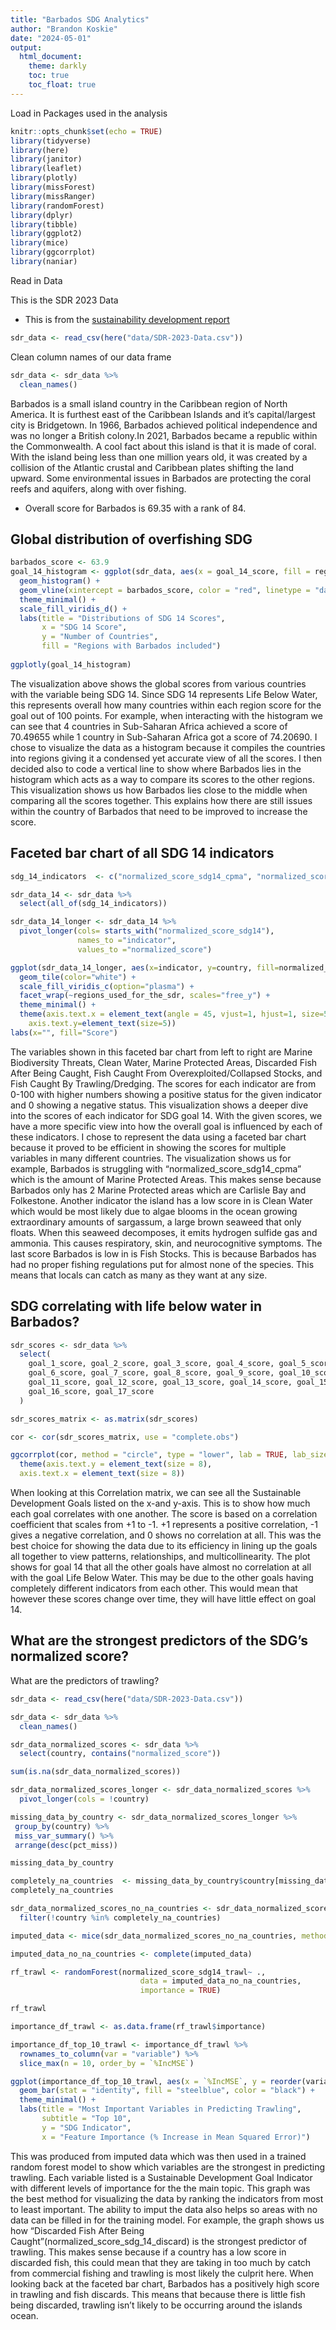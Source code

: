 ---
title: "Barbados SDG Analytics"
author: "Brandon Koskie"
date: "2024-05-01"
output: 
  html_document:
    theme: darkly
    toc: true
    toc_float: true
---


Load in Packages used in the analysis

```{r setup, include=FALSE}
knitr::opts_chunk$set(echo = TRUE)
library(tidyverse)
library(here)
library(janitor)
library(leaflet)
library(plotly)
library(missForest)
library(missRanger)
library(randomForest)
library(dplyr)
library(tibble)
library(ggplot2)
library(mice)
library(ggcorrplot)
library(naniar)
```


Read in Data

This is the SDR 2023 Data

- This is from the [sustainability development report](https://sdgtransformationcenter.org/reports/sustainable-development-report-2023)

```{r, message=FALSE}
sdr_data <- read_csv(here("data/SDR-2023-Data.csv"))
```

Clean column names of our data frame

```{r}
sdr_data <- sdr_data %>% 
  clean_names()
```

Barbados is a small island country in the Caribbean region of North America. It is furthest east of the Caribbean Islands and it's capital/largest city is Bridgetown. In 1966, Barbados achieved political independence and was no longer a British colony.In 2021, Barbados became a republic within the Commonwealth. A cool fact about this island is that it is made of coral. With the island being less than one million years old, it was created by a collision of the Atlantic crustal and Caribbean plates shifting the land upward. Some environmental issues in Barbados are protecting the coral reefs and aquifers, along with over fishing.


- Overall score for Barbados is 69.35 with a rank of 84.


## Global distribution of overfishing SDG


```{r}
barbados_score <- 63.9
goal_14_histogram <- ggplot(sdr_data, aes(x = goal_14_score, fill = regions_used_for_the_sdr)) +
  geom_histogram() +
  geom_vline(xintercept = barbados_score, color = "red", linetype = "dashed", size = 1) +
  theme_minimal() +
  scale_fill_viridis_d() +
  labs(title = "Distributions of SDG 14 Scores",
       x = "SDG 14 Score",
       y = "Number of Countries",
       fill = "Regions with Barbados included")
  
ggplotly(goal_14_histogram)

```

The visualization above shows the global scores from various countries with the variable being SDG 14. Since SDG 14 represents Life Below Water, this represents overall how many countries within each region score for the goal out of 100 points. For example, when interacting with the histogram we can see that 4 countries in Sub-Saharan Africa achieved a score of 70.49655 while 1 country in Sub-Saharan Africa got a score of 74.20690. I chose to visualize the data as a histogram because it compiles the countries into regions giving it a condensed yet accurate view of all the scores. I then decided also to code a vertical line to show where Barbados lies in the histogram which acts as a way to compare its scores to the other regions. This visualization shows us how Barbados lies close to the middle when comparing all the scores together. This explains how there are still issues within the country of Barbados that need to be improved to increase the score.

## Faceted bar chart of all SDG 14 indicators

```{r}
sdg_14_indicators  <- c("normalized_score_sdg14_cpma", "normalized_score_sdg14_cleanwat", "normalized_score_sdg14_fishstocks", "normalized_score_sdg14_biomar", "normalized_score_sdg14_trawl", "normalized_score_sdg14_discard", "country", "regions_used_for_the_sdr")
```


```{r}
sdr_data_14 <- sdr_data %>% 
  select(all_of(sdg_14_indicators))
```


```{r}
sdr_data_14_longer <- sdr_data_14 %>% 
  pivot_longer(cols= starts_with("normalized_score_sdg14"),
               names_to ="indicator",
               values_to ="normalized_score")
```


```{r, fig.height=10, fig.width=10}
ggplot(sdr_data_14_longer, aes(x=indicator, y=country, fill=normalized_score)) +
  geom_tile(color="white") +
  scale_fill_viridis_c(option="plasma") +
  facet_wrap(~regions_used_for_the_sdr, scales="free_y") +
  theme_minimal() +
  theme(axis.text.x = element_text(angle = 45, vjust=1, hjust=1, size=5),
    axis.text.y=element_text(size=5))
labs(x="", fill="Score")
```

The variables shown in this faceted bar chart from left to right are Marine Biodiversity Threats, Clean Water, Marine Protected Areas, Discarded Fish After Being Caught, Fish Caught From Overexploited/Collapsed Stocks, and Fish Caught By Trawling/Dredging. The scores for each indicator are from 0-100 with higher numbers showing a positive status for the given indicator and 0 showing a negative status. This visualization shows a deeper dive into the scores of each indicator for SDG goal 14. With the given scores, we have a more specific view into how the overall goal is influenced by each of these indicators. I chose to represent the data using a faceted bar chart because it proved to be efficient in showing the scores for multiple variables in many different countries. The visualization shows us for example, Barbados is struggling with "normalized_score_sdg14_cpma" which is the amount of Marine Protected Areas. This makes sense because Barbados only has 2 Marine Protected areas which are Carlisle Bay and Folkestone. Another indicator the island has a low score in is Clean Water which would be most likely due to algae blooms in the ocean growing extraordinary amounts of sargassum, a large brown seaweed that only floats. When this seaweed decomposes, it emits hydrogen sulfide gas and ammonia. This causes respiratory, skin, and neurocognitive symptoms. The last score Barbados is low in is Fish Stocks. This is because Barbados has had no proper fishing regulations put for almost none of the species. This means that locals can catch as many as they want at any size.


## SDG correlating with life below water in Barbados?


```{r}
sdr_scores <- sdr_data %>%
  select(
    goal_1_score, goal_2_score, goal_3_score, goal_4_score, goal_5_score,
    goal_6_score, goal_7_score, goal_8_score, goal_9_score, goal_10_score,
    goal_11_score, goal_12_score, goal_13_score, goal_14_score, goal_15_score,
    goal_16_score, goal_17_score
  )
```

```{r}
sdr_scores_matrix <- as.matrix(sdr_scores)
```

```{r}
cor <- cor(sdr_scores_matrix, use = "complete.obs")
```

```{r}
ggcorrplot(cor, method = "circle", type = "lower", lab = TRUE, lab_size = 2) +
  theme(axis.text.y = element_text(size = 8),
  axis.text.x = element_text(size = 8))
```

When looking at this Correlation matrix, we can see all the Sustainable Development Goals listed on the x-and y-axis. This is to show how much each goal correlates with one another. The score is based on a correlation coefficient that scales from +1 to -1. +1 represents a positive correlation, -1 gives a negative correlation, and 0 shows no correlation at all. This was the best choice for showing the data due to its efficiency in lining up the goals all together to view patterns, relationships, and multicollinearity. The plot shows for goal 14 that all the other goals have almost no correlation at all with the goal Life Below Water. This may be due to the other goals having completely different indicators from each other. This would mean that however these scores change over time, they will have little effect on goal 14.


## What are the strongest predictors of the SDG's normalized score?
What are the predictors of trawling?

```{r}
sdr_data <- read_csv(here("data/SDR-2023-Data.csv"))
```

```{r}
sdr_data <- sdr_data %>% 
  clean_names()
```


```{r}
sdr_data_normalized_scores <- sdr_data %>% 
  select(country, contains("normalized_score"))
```


```{r}
sum(is.na(sdr_data_normalized_scores))
```


```{r}
sdr_data_normalized_scores_longer <- sdr_data_normalized_scores %>% 
  pivot_longer(cols = !country)
```



```{r}
missing_data_by_country <- sdr_data_normalized_scores_longer %>%
 group_by(country) %>%
 miss_var_summary() %>% 
 arrange(desc(pct_miss))

missing_data_by_country
```



```{r}
completely_na_countries  <- missing_data_by_country$country[missing_data_by_country$pct_miss == 100]
completely_na_countries
```



```{r}
sdr_data_normalized_scores_no_na_countries <- sdr_data_normalized_scores %>% 
  filter(!country %in% completely_na_countries)
```


```{r}
imputed_data <- mice(sdr_data_normalized_scores_no_na_countries, method = "mean")
```

```{r}
imputed_data_no_na_countries <- complete(imputed_data)
```


```{r}
rf_trawl <- randomForest(normalized_score_sdg14_trawl~ .,
                             data = imputed_data_no_na_countries,
                             importance = TRUE)
```


```{r}
rf_trawl
```

```{r}
importance_df_trawl <- as.data.frame(rf_trawl$importance)
```



```{r}
importance_df_top_10_trawl <- importance_df_trawl %>%
  rownames_to_column(var = "variable") %>%
  slice_max(n = 10, order_by = `%IncMSE`)
```


```{r}
ggplot(importance_df_top_10_trawl, aes(x = `%IncMSE`, y = reorder(variable, `%IncMSE`))) +
  geom_bar(stat = "identity", fill = "steelblue", color = "black") +
  theme_minimal() +
  labs(title = "Most Important Variables in Predicting Trawling",
       subtitle = "Top 10",
       y = "SDG Indicator",
       x = "Feature Importance (% Increase in Mean Squared Error)")
```

This was produced from imputed data which was then used in a trained random forest model to show which variables are the strongest in predicting trawling. Each variable listed is a Sustainable Development Goal Indicator with different levels of importance for the the main topic. This graph was the best method for visualizing the data by ranking the indicators from most to least important. The ability to imput the data also helps so areas with no data can be filled in for the training model. For example, the graph shows us how "Discarded Fish After Being Caught"(normalized_score_sdg_14_discard) is the strongest predictor of trawling. This makes sense because if a country has a low score in discarded fish, this could mean that they are taking in too much by catch from commercial fishing and trawling is most likely the culprit here. When looking back at the faceted bar chart, Barbados has a positively high score in trawling and fish discards. This means that because there is little fish being discarded, trawling isn't likely to be occurring around the islands ocean.
















